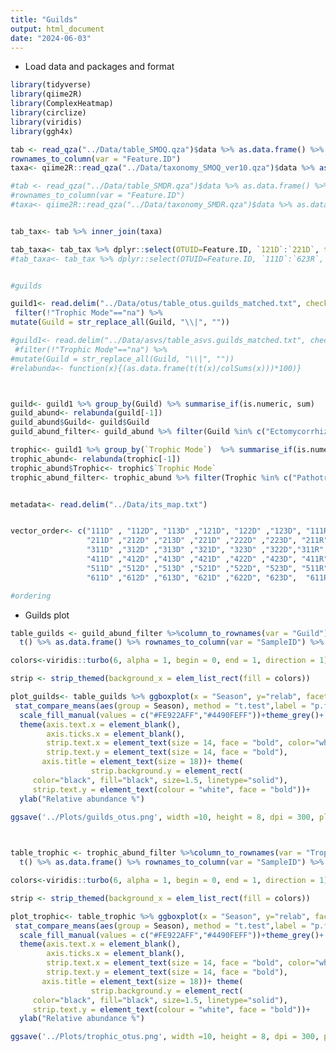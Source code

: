 ```yaml
---
title: "Guilds"
output: html_document
date: "2024-06-03"
---
```


- Load data and packages and format

```r
library(tidyverse)
library(qiime2R)
library(ComplexHeatmap)
library(circlize)
library(viridis)
library(ggh4x)

tab <- read_qza("../Data/table_SMOQ.qza")$data %>% as.data.frame() %>% 
rownames_to_column(var = "Feature.ID") 
taxa<- qiime2R::read_qza("../Data/taxonomy_SMOQ_ver10.qza")$data %>% as.data.frame()

#tab <- read_qza("../Data/table_SMDR.qza")$data %>% as.data.frame() %>% 
#rownames_to_column(var = "Feature.ID") 
#taxa<- qiime2R::read_qza("../Data/taxonomy_SMDR.qza")$data %>% as.data.frame()


tab_tax<- tab %>% inner_join(taxa)

tab_taxa<- tab_tax %>% dplyr::select(OTUID=Feature.ID, `121D`:`221D`, taxonomy=Taxon)
#tab_taxa<- tab_tax %>% dplyr::select(OTUID=Feature.ID, `111D`:`623R`, taxonomy=Taxon)


#guilds

guild1<- read.delim("../Data/otus/table_otus.guilds_matched.txt", check.names = F) %>% 
 filter(!"Trophic Mode"=="na") %>%
mutate(Guild = str_replace_all(Guild, "\\|", ""))

#guild1<- read.delim("../Data/asvs/table_asvs.guilds_matched.txt", check.names = F) %>% 
 #filter(!"Trophic Mode"=="na") %>%
#mutate(Guild = str_replace_all(Guild, "\\|", ""))
#relabunda<- function(x){(as.data.frame(t(t(x)/colSums(x)))*100)}



guild<- guild1 %>% group_by(Guild) %>% summarise_if(is.numeric, sum)
guild_abund<- relabunda(guild[-1])
guild_abund$Guild<- guild$Guild
guild_abund_filter<- guild_abund %>% filter(Guild %in% c("Ectomycorrhizal",  "Undefined Saprotroph", "Wood Saprotroph")) %>% dplyr::select(-`Taxon Level`)

trophic<- guild1 %>% group_by(`Trophic Mode`)  %>% summarise_if(is.numeric, sum)
trophic_abund<- relabunda(trophic[-1])
trophic_abund$Trophic<- trophic$`Trophic Mode`
trophic_abund_filter<- trophic_abund %>% filter(Trophic %in% c("Pathotroph", "Saprotroph","Symbiotroph"    )) %>% dplyr::select(-`Taxon Level`)


metadata<- read.delim("../Data/its_map.txt")


vector_order<- c("111D" , "112D", "113D" ,"121D", "122D" ,"123D", "111R" ,"112R", "113R", "121R", "122R" ,"123R",
                 "211D" ,"212D" ,"213D" ,"221D" ,"222D" ,"223D", "211R" ,"212R" ,"213R", "221R", "222R" ,"223R",
                 "311D" ,"312D" ,"313D" ,"321D", "323D" ,"322D","311R" ,"312R" ,"313R" ,"321R", "322R" ,"323R" ,
                 "411D" ,"412D" ,"413D" ,"421D" ,"422D" ,"423D", "411R", "412R" ,"413R" ,"421R" ,"422R" ,"423R",
                 "511D" ,"512D" ,"513D" ,"521D" ,"522D", "523D", "511R", "512R" ,"513R" ,"521R", "522R" ,"523R",
                 "611D" ,"612D" ,"613D", "621D" ,"622D", "623D",  "611R", "612R","613R", "621R" ,"622R", "623R")

#ordering
```

- Guilds plot

```r
table_guilds <- guild_abund_filter %>%column_to_rownames(var = "Guild") %>% 
  t() %>% as.data.frame() %>% rownames_to_column(var = "SampleID") %>% inner_join(metadata) %>% dplyr::select("SampleID","Ectomycorrhizal", "Undefined Saprotroph",  "Wood Saprotroph"  ,"Poligono",              "Sitio", "Transecto","Season"  ) %>% pivot_longer(cols = c("Ectomycorrhizal", "Undefined Saprotroph",  "Wood Saprotroph"), names_to = "Guild", values_to = "relab")

colors<-viridis::turbo(6, alpha = 1, begin = 0, end = 1, direction = 1)

strip <- strip_themed(background_x = elem_list_rect(fill = colors))

plot_guilds<- table_guilds %>% ggboxplot(x = "Season", y="relab", facet.by = "Poligono", fill="Season")+facet_grid2( Guild~Poligono, scales = "free_y",  strip = strip)+
 stat_compare_means(aes(group = Season), method = "t.test",label = "p.format")+
  scale_fill_manual(values = c("#FE922AFF","#4490FEFF"))+theme_grey()+
  theme(axis.text.x = element_blank(), 
        axis.ticks.x = element_blank(),
        strip.text.x = element_text(size = 14, face = "bold", color="white"),
        strip.text.y = element_text(size = 14, face = "bold"),
       axis.title = element_text(size = 18))+ theme(
                  strip.background.y = element_rect(
     color="black", fill="black", size=1.5, linetype="solid"),
     strip.text.y = element_text(colour = "white", face = "bold"))+
  ylab("Relative abundance %")

ggsave('../Plots/guilds_otus.png', width =10, height = 8, dpi = 300, plot=plot_guilds)

 
```

```r
table_trophic <- trophic_abund_filter %>%column_to_rownames(var = "Trophic") %>% 
  t() %>% as.data.frame() %>% rownames_to_column(var = "SampleID") %>% inner_join(metadata) %>% dplyr::select("SampleID", "Pathotroph" ,  "Saprotroph", "Symbiotroph"  , "Poligono",              "Sitio", "Transecto","Season"  ) %>% pivot_longer(cols = c("Pathotroph" ,  "Saprotroph", "Symbiotroph"  ), names_to = "Trophic", values_to = "relab")

colors<-viridis::turbo(6, alpha = 1, begin = 0, end = 1, direction = 1)

strip <- strip_themed(background_x = elem_list_rect(fill = colors))

plot_trophic<- table_trophic %>% ggboxplot(x = "Season", y="relab", facet.by = "Poligono", fill="Season")+facet_grid2( Trophic~Poligono, scales = "free_y",  strip = strip)+
 stat_compare_means(aes(group = Season), method = "t.test",label = "p.format")+
  scale_fill_manual(values = c("#FE922AFF","#4490FEFF"))+theme_grey()+
  theme(axis.text.x = element_blank(), 
        axis.ticks.x = element_blank(),
        strip.text.x = element_text(size = 14, face = "bold", color="white"),
        strip.text.y = element_text(size = 14, face = "bold"),
       axis.title = element_text(size = 18))+ theme(
                  strip.background.y = element_rect(
     color="black", fill="black", size=1.5, linetype="solid"),
     strip.text.y = element_text(colour = "white", face = "bold"))+
  ylab("Relative abundance %")

ggsave('../Plots/trophic_otus.png', width =10, height = 8, dpi = 300, plot=plot_trophic)


```


